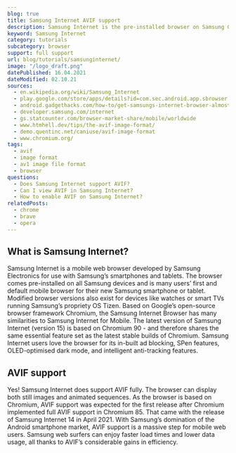 ```yaml
---
blog: true
title: Samsung Internet AVIF support
description: Samsung Internet is the pre-installed browser on Samsung Galaxy devices. Find out how to support and view AVIF images.
keyword: Samsung Internet
category: tutorials
subcategory: browser
support: full support
url: blog/tutorials/samsunginternet/
image: "/logo_draft.png"
datePublished: 16.04.2021
dateModified: 02.10.21
sources:
  - en.wikipedia.org/wiki/Samsung_Internet
  - play.google.com/store/apps/details?id=com.sec.android.app.sbrowser
  - android.gadgethacks.com/how-to/get-samsungs-internet-browser-almost-any-android-device-0176437/
  - developer.samsung.com/internet
  - gs.statcounter.com/browser-market-share/mobile/worldwide
  - www.htmhell.dev/tips/the-avif-image-format/
  - demo.quentinc.net/caniuse/avif-image-format
  - www.chromium.org/
tags:
  - avif
  - image format
  - av1 image file format
  - browser
questions:
  - Does Samsung Internet support AVIF?
  - Can I view AVIF in Samsung Internet?
  - How to enable AVIF on Samsung Internet?
relatedPosts:
  - chrome
  - brave
  - opera
---
```


## What is Samsung Internet?

Samsung Internet is a mobile web browser developed by Samsung Electronics for use with Samsung’s smartphones and tablets. The browser comes pre-installed on all Samsung devices and is many users’ first and default mobile browser for their new Samsung smartphone or tablet. Modified browser versions also exist for devices like watches or smart TVs running Samsung’s propriety OS Tizen.
Based on Google’s open-source browser framework Chromium, the Samsung Internet Browser has many similarities to Samsung Internet for Mobile. The latest version of Samsung Internet (version 15) is based on Chromium 90 - and therefore shares the same essential feature set as the latest stable builds of Chromium. Samsung Internet users love the browser for its in-built ad blocking, SPen features, OLED-optimised dark mode, and intelligent anti-tracking features.

## AVIF support

Yes! Samsung Internet does support AVIF fully. The browser can display both still images and animated sequences. As the browser is based on Chromium, AVIF support was expected for the first release after Chromium implemented full AVIF support in Chromium 85. That came with the release of Samsung Internet 14 in April 2021.
With Samsung’s domination of the Android smartphone market, AVIF support is a massive step for mobile web users. Samsung web surfers can enjoy faster load times and lower data usage, all thanks to AVIF’s considerable gains in efficiency.
